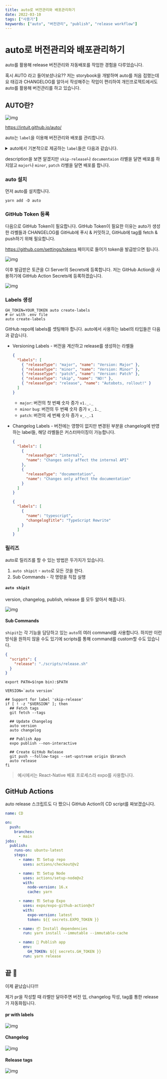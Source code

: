 ```yaml
---
title: auto로 버전관리와 배포관리하기
date: 2022-03-10
tags: ["사용기"]
keywords: ["auto", "버전관리", "publish", "release workflow"]
---
```


# auto로 버전관리와 배포관리하기

auto를 활용해 release 버전관리와 자동배포를 작업한 경험을 다루었습니다.

혹시 AUTO 라고 들어보셨나요?? 저는 storybook을 개발하며 auto를 처음 접했는데요 태깅과 CHANGELOG를 알아서 작성해주는 작업이 편리하여 개인프로젝트에서도 auto를 활용해 버전관리를 하고 있습니다.

## AUTO란?

![img](./image/auto.png)

https://intuit.github.io/auto/

auto는 `label`을 이용해 버전관리와 배포를 관리합니다.

<details>
  <summary>auto에서 기본적으로 제공하는 <code>label</code>들은 다음과 같습니다.</summary>

```jsx
[
  {
    name: "major",
    changelogTitle: "💥 Breaking Change",
    description: "Increment the major version when merged",
    releaseType: "major",
    color: "#C5000B",
  },
  {
    name: "minor",
    changelogTitle: "🚀 Enhancement",
    description: "Increment the minor version when merged",
    releaseType: "minor",
    color: "#F1A60E",
  },
  {
    name: "patch",
    changelogTitle: "🐛 Bug Fix",
    description: "Increment the patch version when merged",
    releaseType: "patch",
    color: "#870048",
  },
  {
    name: "skip-release",
    description: "Preserve the current version when merged",
    releaseType: "skip",
    color: "#bf5416",
  },
  {
    name: "release",
    description: "Create a release when this pr is merged",
    releaseType: "release",
    color: "#007f70",
  },
  {
    name: "internal",
    changelogTitle: "🏠 Internal",
    description: "Changes only affect the internal API",
    releaseType: "none",
    color: "#696969",
  },
  {
    name: "documentation",
    changelogTitle: "📝 Documentation",
    description: "Changes only affect the documentation",
    releaseType: "none",
    color: "#cfd3d7",
  },
  {
    name: "tests",
    changelogTitle: "🧪 Tests",
    description: "Add or improve existing tests",
    releaseType: "none",
    color: "#ffd3cc",
  },
  {
    name: "dependencies",
    changelogTitle: "🔩 Dependency Updates",
    description: "Update one or more dependencies version",
    releaseType: "none",
    color: "#8732bc",
  },
  {
    name: "performance",
    changelogTitle: "🏎 Performance",
    description: "Improve performance of an existing feature",
    releaseType: "patch",
    color: "#f4b2d8",
  },
];
```

</details>

description을 보면 알겠지만 `skip-release`나 `documentaion` 라벨을 달면 배포를 하지않고 `major`나 `minor`, `patch` 라벨을 달면 배포를 합니다.

### auto 설치

먼저 auto를 설치합니다.

```shell
yarn add -D auto
```

### GitHub Token 등록

다음으로 GitHub Token이 필요합니다. GitHub Token이 필요한 이유는 auto가 생성한 라벨들과 CHANGELOG를 GitHub에 푸시 & 커밋하고, GitHub에 tag를 fetch & push하기 위해 필요합니다.

https://github.com/settings/tokens 페이지로 들어가 token을 발급받으면 됩니다.

![img](./image/github-token.png)

이후 발급받은 토큰을 CI Server의 Secrets에 등록합니다. 저는 GitHub Action을 사용하기에 GitHub Action Secrets에 등록하겠습니다.

![img](./image/github-action-secrets.png)

### Labels 생성

```shell
GH_TOKEN=YOUR_TOKEN auto create-labels
# or with .env file
auto create-labels
```

GitHub repo에 labels를 셋팅해야 합니다. auto에서 사용하는 label의 타입들은 다음과 같습니다.

- Versioning Labels - 버전을 계산하고 release를 생성하는 라벨들

  ```json
  {
    "labels": [
      { "releaseType": "major", "name": "Version: Major" },
      { "releaseType": "minor", "name": "Version: Minor" },
      { "releaseType": "patch", "name": "Version: Patch" },
      { "releaseType": "skip", "name": "NO!" },
      { "releaseType": "release", "name": "Autobots, rollout!" }
    ]
  }
  ```

  - `major`: 버전의 첫 번째 숫자 증가 `v1._._`
  - `minor` `bug`: 버전의 두 번째 숫자 증가 `v_.1._`
  - `patch`: 버전의 세 번째 숫자 증가 `v_._.1`

- Changelog Labels - 버전에는 영향이 없지만 변경된 부분을 changelog에 반영하는 label들, 해당 라벨들은 커스터마이징이 가능합니다.
  ```json
  {
    "labels": [
      {
        "releaseType": "internal",
        "name": "Changes only affect the internal API"
      },
      {
        "releaseType": "documentation",
        "name": "Changes only affect the documentation"
      }
    ]
  }
  ```
  ```json title="커스터마이징 라벨 예시 (auto.config.js)"
  {
    "labels": [
      {
        "name": "typescript",
        "changelogTitle": "TypeScript Rewrite"
      }
    ]
  }
  ```

### 릴리즈

auto로 릴리즈를 할 수 있는 방법은 두가지가 있습니다.

1. `auto shipit` - `auto`로 모든 것을 한다.
2. Sub Commands - 각 명령을 직접 실행

#### `auto shipit`

version, changelog, publish, release 를 모두 알아서 해줍니다.

![img](./image/auto-release-pipeline.png)

#### Sub Commands

`shipit`는 각 기능을 담당하고 있는 `auto`의 여러 command를 사용합니다. 하지만 이런 방식을 원하지 않을 수도 있기에
scripts를 통해 command를 custom할 수도 있습니다.

```json
{
  "scripts": {
    "release": "./scripts/release.sh"
  }
}
```

```shell title="release.sh"
export PATH=$(npm bin):$PATH

VERSION=`auto version`

## Support for label 'skip-release'
if [ ! -z "$VERSION" ]; then
  ## Fetch tags
  git fetch --tags

  ## Update Changelog
  auto version
  auto changelog

  ## Publish App
  expo publish --non-interactive

  ## Create GitHub Release
  git push --follow-tags --set-upstream origin $branch
  auto release
fi

```

> 예시에서는 React-Native 배포 프로세스라 expo를 사용합니다.

## GitHub Actions

auto release 스크립트도 다 짰으니 GitHub Action의 CD script를 짜보겠습니다.

```yml
name: CD

on:
  push:
    branches:
      - main
jobs:
  publish:
    runs-on: ubuntu-latest
    steps:
      - name: 🏗 Setup repo
        uses: actions/checkout@v2

      - name: 🏗 Setup Node
        uses: actions/setup-node@v2
        with:
          node-version: 16.x
          cache: yarn

      - name: 🏗 Setup Expo
        uses: expo/expo-github-action@v7
        with:
          expo-version: latest
          token: ${{ secrets.EXPO_TOKEN }}

      - name: 📦 Install dependencies
        run: yarn install --immutable --immutable-cache

      - name: 🚀 Publish app
        env:
          GH_TOKEN: ${{ secrets.GH_TOKEN }}
        run: yarn release
```

## 끝 🎉

이제 끝났습니다!!!

제가 pr을 작성할 때 라벨만 달아주면 버전 업, changelog 작성, tag를 통한 release가 자동화됩니다.

#### pr with labels

![img](./image/pr.png)

#### Changelog

![img](./image/changelog.png)

#### Release tags

![img](./image/release.png)
